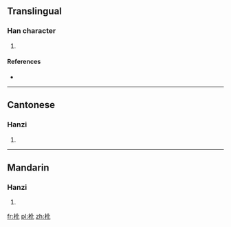 ==Translingual==

===Han character===
{{Han char|rn=75|rad=木|as=04|sn=8|four=4191<sub>0</sub>|canj=木人心 (DOP)|ids=⿰[[木]][[化]]}}

# {{defn|Han|sort=木04}}

====References====
* {{Han ref|kx=0514.050|dkj=14510|dj=0901.090|hdz=21171.040|uh=6779|ud=26489|bh=CCE7|bd=52455}}

----

==Cantonese==

===Hanzi===
{{yue-hanzi|jyut=[[faa3]]|y=fa3}}

# {{defn|lang=yue|sort=木04}}

----

==Mandarin==

===Hanzi===
{{cmn-hanzi|pin=[[huà]] ([[hua4]])|wg=hua<sup>4</sup>}}

# {{defn|lang=cmn|sort=木04}}

[[fr:杹]]
[[pl:杹]]
[[zh:杹]]